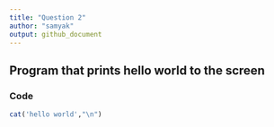 ```yaml
---
title: "Question 2"
author: "samyak"
output: github_document
---
```


## Program that prints hello world to the screen

### Code
```r
cat('hello world',"\n")
```